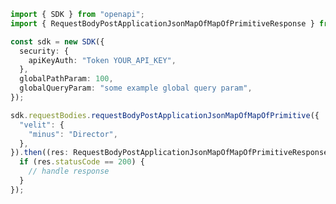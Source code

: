 ```typescript showLineNumbers copy filename="Request Body Post Application Json Map Of Map Of Primitive usage example"
import { SDK } from "openapi";
import { RequestBodyPostApplicationJsonMapOfMapOfPrimitiveResponse } from "openapi/dist/sdk/models/operations";

const sdk = new SDK({
  security: {
    apiKeyAuth: "Token YOUR_API_KEY",
  },
  globalPathParam: 100,
  globalQueryParam: "some example global query param",
});

sdk.requestBodies.requestBodyPostApplicationJsonMapOfMapOfPrimitive({
  "velit": {
    "minus": "Director",
  },
}).then((res: RequestBodyPostApplicationJsonMapOfMapOfPrimitiveResponse) => {
  if (res.statusCode == 200) {
    // handle response
  }
});
```

